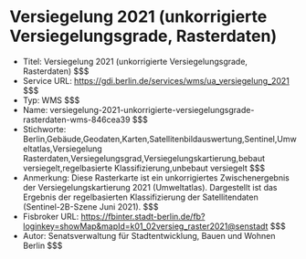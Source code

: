 # Versiegelung 2021 (unkorrigierte Versiegelungsgrade, Rasterdaten)
- Titel: Versiegelung 2021 (unkorrigierte Versiegelungsgrade, Rasterdaten) $$$
- Service URL: https://gdi.berlin.de/services/wms/ua_versiegelung_2021 $$$
- Typ: WMS $$$
- Name: versiegelung-2021-unkorrigierte-versiegelungsgrade-rasterdaten-wms-846cea39 $$$
- Stichworte: Berlin,Gebäude,Geodaten,Karten,Satellitenbildauswertung,Sentinel,Umweltatlas,Versiegelung Rasterdaten,Versiegelungsgrad,Versiegelungskartierung,bebaut versiegelt,regelbasierte Klassifizierung,unbebaut versiegelt $$$
- Anmerkung: Diese Rasterkarte ist ein unkorrigiertes Zwischenergebnis der Versiegelungskartierung 2021 (Umweltatlas). Dargestellt ist das Ergebnis der regelbasierten Klassifizierung der Satellitendaten (Sentinel-2B-Szene Juni 2021). $$$
- Fisbroker URL: https://fbinter.stadt-berlin.de/fb?loginkey=showMap&mapId=k01_02versieg_raster2021@senstadt $$$
- Autor: Senatsverwaltung für Stadtentwicklung, Bauen und Wohnen Berlin $$$
